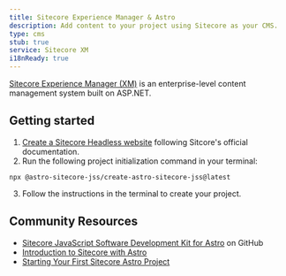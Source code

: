 ```yaml
---
title: Sitecore Experience Manager & Astro
description: Add content to your project using Sitecore as your CMS.
type: cms
stub: true
service: Sitecore XM
i18nReady: true
---
```


[Sitecore Experience Manager (XM)](https://www.sitecore.com/products/experience-manager) is an enterprise-level content management system built on ASP.NET.

## Getting started

1. [Create a Sitecore Headless website](https://doc.sitecore.com/xp/en/developers/sxa/103/sitecore-experience-accelerator/create-a-headless-tenant-and-site.html) following Sitcore's official documentation.
2. Run the following project initialization command in your terminal: 
  ```shell
  npx @astro-sitecore-jss/create-astro-sitecore-jss@latest
  ```
3. Follow the instructions in the terminal to create your project.

## Community Resources

- [Sitecore JavaScript Software Development Kit for Astro](https://github.com/exdst/jss-astro-public) on GitHub
- [Introduction to Sitecore with Astro](https://exdst.com/posts/20231002-sitecore-astro)
- [Starting Your First Sitecore Astro Project](https://exdst.com/posts/20240103-first-sitecore-astro-project)
